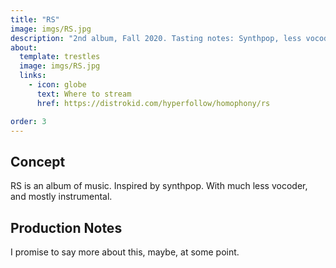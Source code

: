 ```yaml
---
title: "RS"
image: imgs/RS.jpg
description: "2nd album, Fall 2020. Tasting notes: Synthpop, less vocoder"
about:
  template: trestles
  image: imgs/RS.jpg
  links:
    - icon: globe
      text: Where to stream
      href: https://distrokid.com/hyperfollow/homophony/rs

order: 3
---
```



## Concept

RS is an album of music. Inspired by synthpop. With much less vocoder, and mostly instrumental.

## Production Notes

I promise to say more about this, maybe, at some point.

